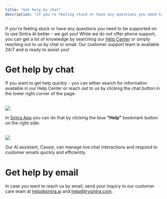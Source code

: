 ```yaml
---
title: "Get help by chat"
description: "If you're feeling stuck or have any questions you need to be supported on to use Sintra AI better - we got you! While we do not offer phone support, you can ..."
---
```


If you're feeling stuck or have any questions you need to be supported on to use Sintra AI better - we got you! While we do not offer phone support, you can get a lot of knowledge by searching our [Help Center](https://help.sintra.ai/) or simply reaching out to us by chat or email. Our customer support team is available 24/7 and is ready to assist you!

# Get help by chat

If you want to get help quickly - you can either search for information available in our Help Center or reach out to us by clicking the chat button in the lower right corner of the page:  
​

![](https://downloads.intercomcdn.com/i/o/s36tbegb/1392255767/646740bda248a80e1a834e59ed4a/Sintra-s+chat+button.png?expires=1754573400&signature=2aba3feabb0508b1a0d6b3f3058518e9ab2c0d8de33bf5043d8e2191d15d4766&req=dSMuFMt7mIZZXvMW1HO4zYsBv4IvoXH8oqFNCa8yAd7p3c6WRQANJ1s4sjne%0AzuW2%0A)

In [Sintra App](https://app.sintra.ai/) you can do that by clicking the blue **"Help"** bookmark button on the right side:  
​

![](https://downloads.intercomcdn.com/i/o/s36tbegb/1392261797/c193e1ef149259344984c15fc3fe/Sintra-s+chat+button+in+app.png?expires=1754573400&signature=7fcf40f9068e131dabaa2be994b013275d82db80d7d374c2bbfcbbb1610218a2&req=dSMuFMt4nIZWXvMW1HO4zUx4UEn41ms8Ax1LMxNSXnksDbac77QVtTk81Wqr%0ASXjF%0A)

Our AI assistant, Cassie, can manage live chat interactions and respond to customer emails quickly and efficiently. 

# Get help by email

In case you want to reach us by email, send your inquiry to our customer care team at [help@sintra.ai](mailto:help@sintra.ai) and [help@trysintra.com](mailto:help@trysintra.com).